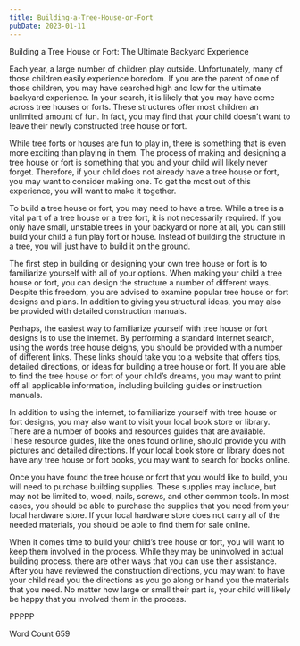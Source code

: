 ```yaml
---
title: Building-a-Tree-House-or-Fort
pubDate: 2023-01-11
---
```


Building a Tree House or Fort: The Ultimate Backyard Experience

Each year, a large number of children play outside. Unfortunately, many of those children easily experience boredom. If you are the parent of one of those children, you may have searched high and low for the ultimate backyard experience.  In your search, it is likely that you may have come across tree houses or forts. These structures offer most children an unlimited amount of fun.  In fact, you may find that your child doesn’t want to leave their newly constructed tree house or fort.

While tree forts or houses are fun to play in, there is something that is even more exciting than playing in them.  The process of making and designing a tree house or fort is something that you and your child will likely never forget. Therefore, if your child does not already have a tree house or fort, you may want to consider making one.  To get the most out of this experience, you will want to make it together.

To build a tree house or fort, you may need to have a tree.  While a tree is a vital part of a tree house or a tree fort, it is not necessarily required.  If you only have small, unstable trees in your backyard or none at all, you can still build your child a fun play fort or house.  Instead of building the structure in a tree, you will just have to build it on the ground.

The first step in building or designing your own tree house or fort is to familiarize yourself with all of your options.  When making your child a tree house or fort, you can design the structure a number of different ways. Despite this freedom, you are advised to examine popular tree house or fort designs and plans. In addition to giving you structural ideas, you may also be provided with detailed construction manuals. 

Perhaps, the easiest way to familiarize yourself with tree house or fort designs is to use the internet. By performing a standard internet search, using the words tree house deigns, you should be provided with a number of different links. These links should take you to a website that offers tips, detailed directions, or ideas for building a tree house or fort. If you are able to find the tree house or fort of your child’s dreams, you may want to print off all applicable information, including building guides or instruction manuals.  

In addition to using the internet, to familiarize yourself with tree house or fort designs, you may also want to visit your local book store or library. There are a number of books and resources guides that are available. These resource guides, like the ones found online, should provide you with pictures and detailed directions.  If your local book store or library does not have any tree house or fort books, you may want to search for books online.  

Once you have found the tree house or fort that you would like to build, you will need to purchase building supplies.  These supplies may include, but may not be limited to, wood, nails, screws, and other common tools. In most cases, you should be able to purchase the supplies that you need from your local hardware store. If your local hardware store does not carry all of the needed materials, you should be able to find them for sale online.  

When it comes time to build your child’s tree house or fort, you will want to keep them involved in the process. While they may be uninvolved in actual building process, there are other ways that you can use their assistance.  After you have reviewed the construction directions, you may want to have your child read you the directions as you go along or hand you the materials that you need.  No matter how large or small their part is, your child will likely be happy that you involved them in the process.  

PPPPP

Word Count 659